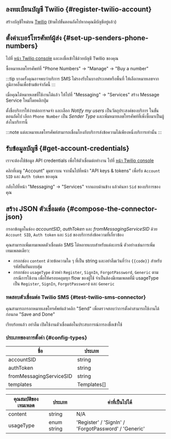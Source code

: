 ## ลงทะเบียนบัญชี Twilio \{#register-twilio-account}

สร้างบัญชีใหม่บน [Twilio](https://www.twilio.com) (ข้ามไปขั้นตอนถัดไปหากคุณมีบัญชีอยู่แล้ว)

## ตั้งค่าเบอร์โทรศัพท์ผู้ส่ง \{#set-up-senders-phone-numbers}

ไปที่ [หน้า Twilio console](https://console.twilio.com/) และลงชื่อเข้าใช้ด้วยบัญชี Twilio ของคุณ

ซื้อหมายเลขโทรศัพท์ที่ "Phone Numbers" -> "Manage" -> "Buy a number"

:::tip
บางครั้งคุณอาจพบว่าบริการ SMS ไม่รองรับในบางประเทศหรือพื้นที่ ให้เลือกหมายเลขจากภูมิภาคอื่นเพื่อข้ามข้อจำกัดนี้
:::

เมื่อคุณได้หมายเลขที่ใช้งานได้แล้ว ให้ไปที่ "Messaging" -> "Services" สร้าง Message Service ใหม่โดยคลิกปุ่ม

ตั้งชื่อบริการให้ง่ายต่อการจดจำ และเลือก _Notify my users_ เป็นวัตถุประสงค์ของบริการ
ในขั้นตอนถัดไป เลือก `Phone Number` เป็น _Sender Type_ และเพิ่มหมายเลขโทรศัพท์ที่เพิ่งซื้อมาเป็นผู้ส่งในบริการนี้

:::note
แต่ละหมายเลขโทรศัพท์สามารถเชื่อมโยงกับบริการส่งข้อความได้เพียงหนึ่งบริการเท่านั้น
:::

## รับข้อมูลบัญชี \{#get-account-credentials}

เราจะต้องใช้ข้อมูล API credentials เพื่อให้ตัวเชื่อมต่อทำงาน ไปที่ [หน้า Twilio console](https://console.twilio.com/)

คลิกที่เมนู "Account" มุมขวาบน จากนั้นไปที่หน้า "API keys & tokens" เพื่อรับ `Account SID` และ `Auth token` ของคุณ

กลับไปที่หน้า "Messaging" -> "Services" จากแถบด้านข้าง แล้วค้นหา `Sid` ของบริการของคุณ

## สร้าง JSON ตัวเชื่อมต่อ \{#compose-the-connector-json}

กรอกข้อมูลในช่อง _accountSID_, _authToken_ และ _fromMessagingServiceSID_ ด้วย `Account SID`, `Auth token` และ `Sid` ของบริการส่งข้อความที่เกี่ยวข้อง

คุณสามารถเพิ่มเทมเพลตตัวเชื่อมต่อ SMS ได้หลายแบบสำหรับแต่ละกรณี ตัวอย่างเช่นการเพิ่มเทมเพลตเดียว:

- กรอกช่อง `content` ด้วยข้อความใด ๆ ที่เป็น string และอย่าลืมเว้นที่ว่าง `{{code}}` สำหรับรหัสยืนยันแบบสุ่ม
- กรอกช่อง `usageType` ด้วยค่า `Register`, `SignIn`, `ForgotPassword`, `Generic` ตามกรณีการใช้งาน เพื่อให้ครอบคลุมทุก flow ของผู้ใช้ จำเป็นต้องมีเทมเพลตที่มี usageType เป็น `Register`, `SignIn`, `ForgotPassword` และ `Generic`

### ทดสอบตัวเชื่อมต่อ Twilio SMS \{#test-twilio-sms-connector}

คุณสามารถกรอกหมายเลขโทรศัพท์แล้วคลิก "Send" เพื่อตรวจสอบว่าการตั้งค่าสามารถใช้งานได้ก่อนกด "Save and Done"

เรียบร้อยแล้ว อย่าลืม <MainSiteUrl href="/connectors/sms-connectors/#enable-phone-number-sign-up-or-sign-in">เปิดใช้งานตัวเชื่อมต่อในประสบการณ์การลงชื่อเข้าใช้</MainSiteUrl>

### ประเภทของการตั้งค่า \{#config-types}

| ชื่อ                    | ประเภท      |
| ----------------------- | ----------- |
| accountSID              | string      |
| authToken               | string      |
| fromMessagingServiceSID | string      |
| templates               | Templates[] |

| คุณสมบัติของเทมเพลต | ประเภท      | ค่าที่เป็นไปได้                                      |
| ------------------- | ----------- | ---------------------------------------------------- |
| content             | string      | N/A                                                  |
| usageType           | enum string | 'Register' / 'SignIn' / 'ForgotPassword' / 'Generic' |
